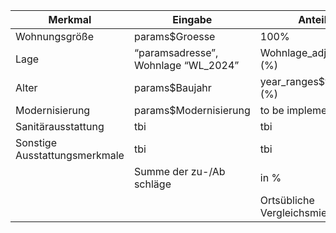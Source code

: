 | Merkmal                       | Eingabe                             | Anteil                            | Ergebnis                    |
|-------------------------------|-------------------------------------|-----------------------------------|-----------------------------|
| Wohnungsgröße                 | params\$Groesse                     | 100%                              | reftab_groesse\$med         |
| Lage                          | "paramsadresse", Wohnlage "WL_2024" | Wohnlage_adjustment (%)           |                             |
| Alter                         | params\$Baujahr                     | year_ranges\$value (%)            |                             |
| Modernisierung                | params\$Modernisierung              | to be implemented                 |                             |
| Sanitärausstattung            | tbi                                 | tbi                               |                             |
| Sonstige Ausstattungsmerkmale | tbi                                 | tbi                               |                             |
|                               | Summe der zu-/Ab schläge            | in %                              | reftab_groesse\$md \* summe |
|                               |                                     | Ortsübliche Vergleichsmiete somit | md + med\*summe             |
